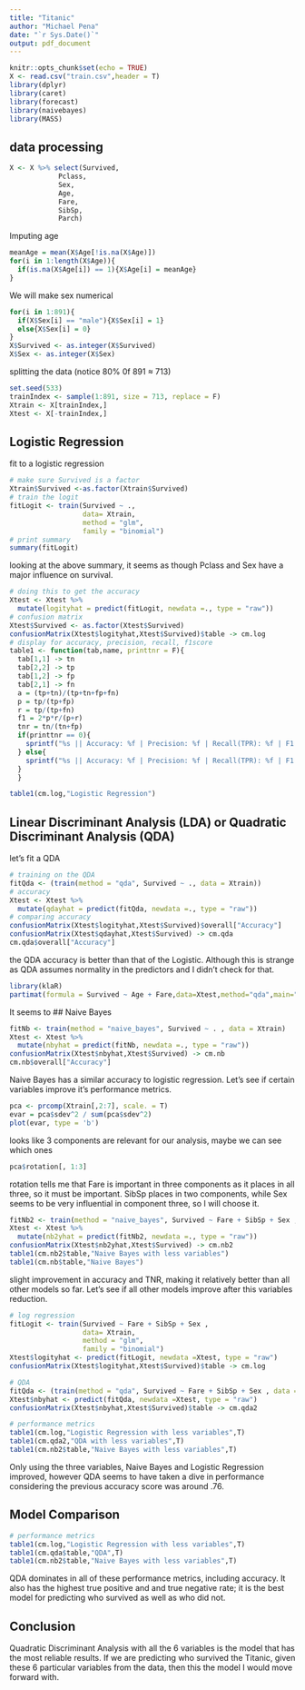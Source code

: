```yaml
---
title: "Titanic"
author: "Michael Pena"
date: "`r Sys.Date()`"
output: pdf_document
---
```


```r
knitr::opts_chunk$set(echo = TRUE)
X <- read.csv("train.csv",header = T)
library(dplyr)
library(caret)
library(forecast)
library(naivebayes)
library(MASS)
```

## data processing 

```r
X <- X %>% select(Survived,
            Pclass,
            Sex,
            Age,
            Fare,
            SibSp,
            Parch)
```

Imputing age

```r
meanAge = mean(X$Age[!is.na(X$Age)])
for(i in 1:length(X$Age)){
  if(is.na(X$Age[i]) == 1){X$Age[i] = meanAge}
}
```

We will make sex numerical

```r
for(i in 1:891){
  if(X$Sex[i] == "male"){X$Sex[i] = 1}
  else{X$Sex[i] = 0}
}
X$Survived <- as.integer(X$Survived)
X$Sex <- as.integer(X$Sex)
```


splitting the data (notice 80% 0f 891 $\approx$ 713)

```r
set.seed(533)
trainIndex <- sample(1:891, size = 713, replace = F)
Xtrain <- X[trainIndex,]
Xtest <- X[-trainIndex,]
```

## Logistic Regression

fit to a logistic regression

```r
# make sure Survived is a factor
Xtrain$Survived <-as.factor(Xtrain$Survived) 
# train the logit
fitLogit <- train(Survived ~ .,
                  data= Xtrain,
                  method = "glm",
                  family = "binomial") 
# print summary
summary(fitLogit)
```

looking at the above summary, it seems as though Pclass and Sex have a major influence on survival.


```r
# doing this to get the accuracy
Xtest <- Xtest %>%
  mutate(logityhat = predict(fitLogit, newdata =., type = "raw"))
# confusion matrix
Xtest$Survived <- as.factor(Xtest$Survived)
confusionMatrix(Xtest$logityhat,Xtest$Survived)$table -> cm.log
# display for accuracy, precision, recall, f1score
table1 <- function(tab,name, printtnr = F){
  tab[1,1] -> tn
  tab[2,2] -> tp
  tab[1,2] -> fp
  tab[2,1] -> fn
  a = (tp+tn)/(tp+tn+fp+fn)
  p = tp/(tp+fp)
  r = tp/(tp+fn)
  f1 = 2*p*r/(p+r)
  tnr = tn/(tn+fp)
  if(printtnr == 0){  
    sprintf("%s || Accuracy: %f | Precision: %f | Recall(TPR): %f | F1: %f",name,a,p,r,f1)
  } else{
    sprintf("%s || Accuracy: %f | Precision: %f | Recall(TPR): %f | F1: %f | TNR: %f",name,a,p,r,f1,tnr)  
  }
  }

table1(cm.log,"Logistic Regression")
```

## Linear Discriminant Analysis (LDA) or Quadratic Discriminant Analysis (QDA)

let's fit a QDA 
```r
# training on the QDA
fitQda <- (train(method = "qda", Survived ~ ., data = Xtrain))
# accuracy
Xtest <- Xtest %>%
  mutate(qdayhat = predict(fitQda, newdata =., type = "raw"))
# comparing accuracy
confusionMatrix(Xtest$logityhat,Xtest$Survived)$overall["Accuracy"]
confusionMatrix(Xtest$qdayhat,Xtest$Survived) -> cm.qda
cm.qda$overall["Accuracy"]
```
the QDA accuracy is better than that of the Logistic. Although this is strange as QDA assumes normality in the predictors and I didn't check for that.



```r
library(klaR)
partimat(formula = Survived ~ Age + Fare,data=Xtest,method="qda",main="QDA Partition Plots")

```
It seems to 
## Naive Bayes

```r
fitNb <- train(method = "naive_bayes", Survived ~ . , data = Xtrain)
Xtest <- Xtest %>%
  mutate(nbyhat = predict(fitNb, newdata =., type = "raw"))
confusionMatrix(Xtest$nbyhat,Xtest$Survived) -> cm.nb
cm.nb$overall["Accuracy"]

```
Naive Bayes has a similar accuracy to logistic regression. Let's see if certain variables improve it's performance metrics.

```r
pca <- prcomp(Xtrain[,2:7], scale. = T)
evar = pca$sdev^2 / sum(pca$sdev^2)
plot(evar, type = 'b')
```
looks like 3 components are relevant for our analysis, maybe we can see which ones

```r
pca$rotation[, 1:3]
```
rotation tells me that Fare is important in three components as it places in all three, so it must be important.
SibSp places in two components, while Sex seems to be very influential in component three, so I will choose it.

```r
fitNb2 <- train(method = "naive_bayes", Survived ~ Fare + SibSp + Sex , data = Xtrain)
Xtest <- Xtest %>%
  mutate(nb2yhat = predict(fitNb2, newdata =., type = "raw"))
confusionMatrix(Xtest$nb2yhat,Xtest$Survived) -> cm.nb2
table1(cm.nb2$table,"Naive Bayes with less variables")
table1(cm.nb$table,"Naive Bayes")
```
slight improvement in accuracy and TNR, making it relatively better than all other models so far. Let's see if all other models improve after this variables reduction.

```r
# log regression
fitLogit <- train(Survived ~ Fare + SibSp + Sex ,
                  data= Xtrain,
                  method = "glm",
                  family = "binomial") 
Xtest$logityhat <- predict(fitLogit, newdata =Xtest, type = "raw")
confusionMatrix(Xtest$logityhat,Xtest$Survived)$table -> cm.log    

# QDA 
fitQda <- (train(method = "qda", Survived ~ Fare + SibSp + Sex , data = Xtrain))
Xtest$nbyhat <- predict(fitQda, newdata =Xtest, type = "raw")
confusionMatrix(Xtest$nbyhat,Xtest$Survived)$table -> cm.qda2

# performance metrics
table1(cm.log,"Logistic Regression with less variables",T)
table1(cm.qda2,"QDA with less variables",T)
table1(cm.nb2$table,"Naive Bayes with less variables",T)
```
Only using the three variables, Naive Bayes and Logistic Regression improved, however QDA seems to have taken a dive in performance considering the previous accuracy score was around .76.

## Model Comparison

```r
# performance metrics
table1(cm.log,"Logistic Regression with less variables",T)
table1(cm.qda$table,"QDA",T)
table1(cm.nb2$table,"Naive Bayes with less variables",T)
```
QDA dominates in all of these performance metrics, including accuracy. It also has the highest true positive and and true negative rate; it is the best model for predicting who survived as well as who did not. 

## Conclusion

Quadratic Discriminant Analysis with all the 6 variables is the model that has the most reliable results. If we are predicting who survived the Titanic, given these 6 particular variables from the data, then this the model I would move forward with.

